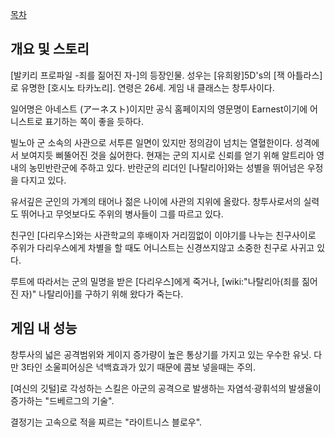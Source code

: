 [[목차]]


== 개요 및 스토리 ==
[발키리 프로파일 -죄를 짊어진 자-]의 등장인물. 성우는 [유희왕]5D's의 [잭 아틀라스]로 유명한 [호시노 타카노리].
연령은 26세. 게임 내 클래스는 창투사이다.

일어명은 아네스트 (アーネスト)이지만 공식 홈페이지의 영문명이 Earnest이기에 어니스트로 표기하는 쪽이 좋을 듯하다.

빌노아 군 소속의 사관으로 서투른 일면이 있지만 정의감이 넘치는 열혈한이다. 성격에서 보여지듯 삐뚤어진 것을 싫어한다.
현재는 군의 지시로 신뢰를 얻기 위해 알트리아 영내의 농민반란군에 주하고 있다. 반란군의 리더인 [나탈리아]와는 성별을 뛰어넘은 우정을 다지고 있다.

유서깊은 군인의 가계의 태어나 젊은 나이에 사관의 지위에 올랐다. 창투사로서의 실력도 뛰어나고 무엇보다도 주위의 병사들이 그를 따르고 있다. 

친구인 [다리우스]와는 사관학교의 후배이자 거리낌없이 이야기를 나누는 친구사이로 주위가 다리우스에게 차별을 할 때도 어니스트는 신경쓰지않고 소중한 친구로 사귀고 있다.

루트에 따라서는 군의 밀명을 받은 [다리우스]에게 죽거나, [wiki:"나탈리아(죄를 짊어진 자)" 나탈리아]를 구하기 위해 왔다가 죽는다.

== 게임 내 성능 ==
창투사의 넓은 공격범위와 게이지 증가량이 높은 통상기를 가지고 있는 우수한 유닛.
다만 3타인 소울피어싱은 넉백효과가 있기 때문에 콤보 넣을때는 주의.

[여신의 깃털]로 각성하는 스킬은 아군의 공격으로 발생하는 자염석·광휘석의 발생율이 증가하는 "드베르그의 기술".

결정기는 고속으로 적을 찌르는 "라이트니스 블로우".
